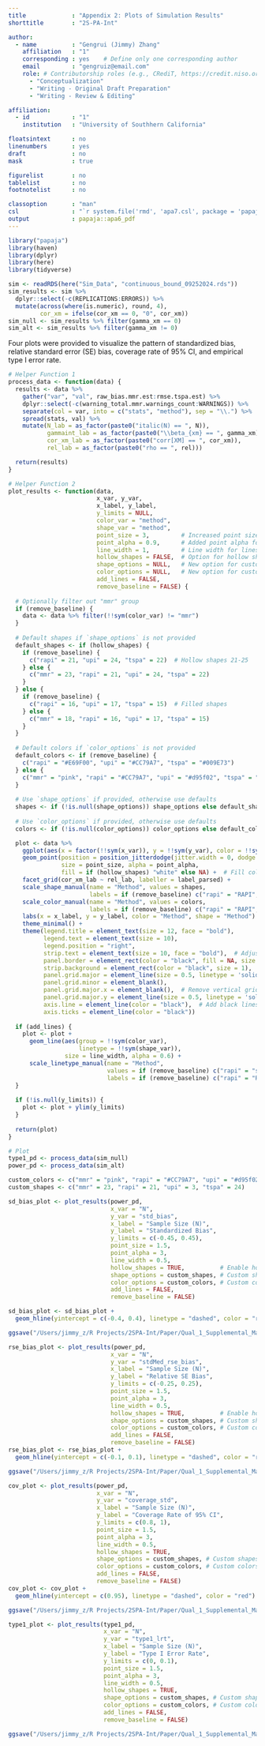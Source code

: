 ```yaml
---
title             : "Appendix 2: Plots of Simulation Results"
shorttitle        : "2S-PA-Int"

author: 
  - name          : "Gengrui (Jimmy) Zhang"
    affiliation   : "1"
    corresponding : yes    # Define only one corresponding author
    email         : "gengruiz@email.com"
    role: # Contributorship roles (e.g., CRediT, https://credit.niso.org/)
      - "Conceptualization"
      - "Writing - Original Draft Preparation"
      - "Writing - Review & Editing"

affiliation:
  - id            : "1"
    institution   : "University of Southhern California"

floatsintext      : no
linenumbers       : yes
draft             : no
mask              : true

figurelist        : no
tablelist         : no
footnotelist      : no

classoption       : "man"
csl               : "`r system.file('rmd', 'apa7.csl', package = 'papaja')`"
output            : papaja::apa6_pdf
---
```


```r
library("papaja")
library(haven)
library(dplyr)
library(here)
library(tidyverse)
```

```r
sim <- readRDS(here("Sim_Data", "continuous_bound_09252024.rds"))
sim_results <- sim %>% 
  dplyr::select(-c(REPLICATIONS:ERRORS)) %>%
  mutate(across(where(is.numeric), round, 4),
         cor_xm = ifelse(cor_xm == 0, "0", cor_xm))
sim_null <- sim_results %>% filter(gamma_xm == 0)
sim_alt <- sim_results %>% filter(gamma_xm != 0)
```

Four plots were provided to visualize the pattern of standardized bias, relative standard error (SE) bias, coverage rate of 95% CI, and empirical type I error rate.

```r
# Helper Function 1
process_data <- function(data) {
  results <- data %>%
    gather("var", "val", raw_bias.mmr.est:rmse.tspa.est) %>%
    dplyr::select(-c(warning_total.mmr.warnings_count:WARNINGS)) %>%
    separate(col = var, into = c("stats", "method"), sep = "\\.") %>%
    spread(stats, val) %>%
    mutate(N_lab = as_factor(paste0("italic(N) == ", N)),
           gammaint_lab = as_factor(paste0("\\beta_{xm} == ", gamma_xm)),
           cor_xm_lab = as_factor(paste0("corr[XM] == ", cor_xm)),
           rel_lab = as_factor(paste0("rho == ", rel)))

  return(results)
}

# Helper Function 2
plot_results <- function(data,
                         x_var, y_var, 
                         x_label, y_label, 
                         y_limits = NULL, 
                         color_var = "method", 
                         shape_var = "method", 
                         point_size = 3,         # Increased point size
                         point_alpha = 0.9,      # Added point alpha for more flexibility
                         line_width = 1,         # Line width for lines if `add_lines = TRUE`
                         hollow_shapes = FALSE,  # Option for hollow shapes
                         shape_options = NULL,   # New option for custom shapes
                         color_options = NULL,   # New option for custom colors
                         add_lines = FALSE, 
                         remove_baseline = FALSE) {
  
  # Optionally filter out "mmr" group
  if (remove_baseline) {
    data <- data %>% filter(!!sym(color_var) != "mmr")
  }
  
  # Default shapes if `shape_options` is not provided
  default_shapes <- if (hollow_shapes) {
    if (remove_baseline) {
      c("rapi" = 21, "upi" = 24, "tspa" = 22)  # Hollow shapes 21-25
    } else {
      c("mmr" = 23, "rapi" = 21, "upi" = 24, "tspa" = 22)
    }
  } else {
    if (remove_baseline) {
      c("rapi" = 16, "upi" = 17, "tspa" = 15)  # Filled shapes
    } else {
      c("mmr" = 18, "rapi" = 16, "upi" = 17, "tspa" = 15)
    }
  }
  
  # Default colors if `color_options` is not provided
  default_colors <- if (remove_baseline) {
    c("rapi" = "#E69F00", "upi" = "#CC79A7", "tspa" = "#009E73")
  } else {
    c("mmr" = "pink", "rapi" = "#CC79A7", "upi" = "#d95f02", "tspa" = "#009E73")
  }
  
  # Use `shape_options` if provided, otherwise use defaults
  shapes <- if (!is.null(shape_options)) shape_options else default_shapes
  
  # Use `color_options` if provided, otherwise use defaults
  colors <- if (!is.null(color_options)) color_options else default_colors

  plot <- data %>%
    ggplot(aes(x = factor(!!sym(x_var)), y = !!sym(y_var), color = !!sym(color_var), shape = !!sym(shape_var))) +
    geom_point(position = position_jitterdodge(jitter.width = 0, dodge.width = 0), 
               size = point_size, alpha = point_alpha, 
               fill = if (hollow_shapes) "white" else NA) +  # Fill color for hollow shapes
    facet_grid(cor_xm_lab ~ rel_lab, labeller = label_parsed) +
    scale_shape_manual(name = "Method", values = shapes,
                       labels = if (remove_baseline) c("rapi" = "RAPI", "upi" = "Matched-Pair UPI", "tspa" = "2S-PA-Int") else c("mmr" = "MMR", "rapi" = "RAPI", "upi" = "Matched-Pair UPI", "tspa" = "2S-PA-Int")) +
    scale_color_manual(name = "Method", values = colors,
                       labels = if (remove_baseline) c("rapi" = "RAPI", "upi" = "Matched-Pair UPI", "tspa" = "2S-PA-Int") else c("mmr" = "MMR", "rapi" = "RAPI", "upi" = "Matched-Pair UPI", "tspa" = "2S-PA-Int")) +
    labs(x = x_label, y = y_label, color = "Method", shape = "Method") +
    theme_minimal() +
    theme(legend.title = element_text(size = 12, face = "bold"),
          legend.text = element_text(size = 10),
          legend.position = "right",
          strip.text = element_text(size = 10, face = "bold"),  # Adjust facet label text
          panel.border = element_rect(color = "black", fill = NA, size = 1),  # Add black border to panels
          strip.background = element_rect(color = "black", size = 1),  # Add black border to facet labels
          panel.grid.major = element_line(size = 0.5, linetype = 'solid', colour = "gray80"),
          panel.grid.minor = element_blank(),
          panel.grid.major.x = element_blank(),  # Remove vertical grid lines
          panel.grid.major.y = element_line(size = 0.5, linetype = 'solid', colour = "gray80"),  # Keep horizontal lines
          axis.line = element_line(color = "black"),  # Add black lines to x and y axes
          axis.ticks = element_line(color = "black"))
  
  if (add_lines) {
    plot <- plot + 
      geom_line(aes(group = !!sym(color_var), 
                    linetype = !!sym(shape_var)), 
                size = line_width, alpha = 0.6) +
      scale_linetype_manual(name = "Method",
                            values = if (remove_baseline) c("rapi" = "solid", "upi" = "dashed", "tspa" = "twodash") else c("mmr" = "dotted", "rapi" = "solid", "upi" = "dashed", "tspa" = "twodash"),
                            labels = if (remove_baseline) c("rapi" = "RAPI", "upi" = "Matched-Pair UPI", "tspa" = "2S-PA-Int") else c("mmr" = "MMR", "rapi" = "RAPI", "upi" = "Matched-Pair UPI", "tspa" = "2S-PA-Int"))
  }
  
  if (!is.null(y_limits)) {
    plot <- plot + ylim(y_limits)
  }
  
  return(plot)
}

# Plot
type1_pd <- process_data(sim_null)
power_pd <- process_data(sim_alt)

custom_colors <- c("mmr" = "pink", "rapi" = "#CC79A7", "upi" = "#d95f02", "tspa" = "#009E73")
custom_shapes <- c("mmr" = 23, "rapi" = 21, "upi" = 3, "tspa" = 24)

sd_bias_plot <- plot_results(power_pd,
                             x_var = "N",
                             y_var = "std_bias",
                             x_label = "Sample Size (N)",
                             y_label = "Standardized Bias",
                             y_limits = c(-0.45, 0.45),
                             point_size = 1.5,
                             point_alpha = 3,
                             line_width = 0.5,
                             hollow_shapes = TRUE,          # Enable hollow shapes
                             shape_options = custom_shapes, # Custom shapes
                             color_options = custom_colors, # Custom colors
                             add_lines = FALSE,
                             remove_baseline = FALSE)

sd_bias_plot <- sd_bias_plot +
  geom_hline(yintercept = c(-0.4, 0.4), linetype = "dashed", color = "red")

ggsave("/Users/jimmy_z/R Projects/2SPA-Int/Paper/Qual_1_Supplemental_Material/2S_PA_Int_Plot_of_Simulation/sd_bias_plot.png", plot = sd_bias_plot, width = 7, height = 5, dpi = 300)
```

```r
rse_bias_plot <- plot_results(power_pd,
                             x_var = "N",
                             y_var = "stdMed_rse_bias",
                             x_label = "Sample Size (N)",
                             y_label = "Relative SE Bias",
                             y_limits = c(-0.25, 0.25),
                             point_size = 1.5,
                             point_alpha = 3,
                             line_width = 0.5,
                             hollow_shapes = TRUE,          # Enable hollow shapes
                             shape_options = custom_shapes, # Custom shapes
                             color_options = custom_colors, # Custom colors
                             add_lines = FALSE,
                             remove_baseline = FALSE)
rse_bias_plot <- rse_bias_plot +
  geom_hline(yintercept = c(-0.1, 0.1), linetype = "dashed", color = "red")

ggsave("/Users/jimmy_z/R Projects/2SPA-Int/Paper/Qual_1_Supplemental_Material/2S_PA_Int_Plot_of_Simulation/rse_bias_plot.png", plot = rse_bias_plot, width = 7, height = 5, dpi = 300)
```

```r
cov_plot <- plot_results(power_pd,
                         x_var = "N",
                         y_var = "coverage_std",
                         x_label = "Sample Size (N)",
                         y_label = "Coverage Rate of 95% CI",
                         y_limits = c(0.8, 1),
                         point_size = 1.5,
                         point_alpha = 3,
                         line_width = 0.5,
                         hollow_shapes = TRUE,
                         shape_options = custom_shapes, # Custom shapes
                         color_options = custom_colors, # Custom colors
                         add_lines = FALSE,
                         remove_baseline = FALSE)
cov_plot <- cov_plot +
  geom_hline(yintercept = c(0.95), linetype = "dashed", color = "red")

ggsave("/Users/jimmy_z/R Projects/2SPA-Int/Paper/Qual_1_Supplemental_Material/2S_PA_Int_Plot_of_Simulation/cov_plot.png", plot = cov_plot, width = 7, height = 5, dpi = 300)
```

```r
type1_plot <- plot_results(type1_pd,
                           x_var = "N",
                           y_var = "type1_lrt",
                           x_label = "Sample Size (N)",
                           y_label = "Type I Error Rate",
                           y_limits = c(0, 0.1),
                           point_size = 1.5,
                           point_alpha = 3,
                           line_width = 0.5,
                           hollow_shapes = TRUE,
                           shape_options = custom_shapes, # Custom shapes
                           color_options = custom_colors, # Custom colors
                           add_lines = FALSE,
                           remove_baseline = FALSE)

ggsave("/Users/jimmy_z/R Projects/2SPA-Int/Paper/Qual_1_Supplemental_Material/2S_PA_Int_Plot_of_Simulation/type1_plot.png", plot = type1_plot, width = 7, height = 5, dpi = 300)
```

\begin{figure}[h]
\centering
\includegraphics[width=1.2\textwidth]{/Users/jimmy_z/R Projects/2SPA-Int/Paper/Qual_1_Supplemental_Material/2S_PA_Int_Plot_of_Simulation/sd_bias_plot.png}
\caption{Standardized Bias in Latent Interaction Effect Estimates for Nonzero Effect}
\caption*{\textit{Note. Points with different shapes represent values for the three latent interaction methods across all simulation conditions. Some values of MMR fall outside the y-axis limits and are not shown. The red dashed lines indicate the acceptable range of [-0.40, 0.40].}}
\end{figure}

\begin{figure}[h]
\centering
\includegraphics[width=1.2\textwidth]{/Users/jimmy_z/R Projects/2SPA-Int/Paper/Qual_1_Supplemental_Material/2S_PA_Int_Plot_of_Simulation/rse_bias_plot.png}
\caption{Relative SE Bias in Latent Interaction Effect Estimates for Nonzero Effect}
\caption*{\textit{Note. Points with different shapes represent values for the three latent interaction methods across all simulation conditions. The red dashed lines indicate the acceptable range of [-10\%, 10\%].}}
\end{figure}

\begin{figure}[h]
\centering
\includegraphics[width=1.2\textwidth]{/Users/jimmy_z/R Projects/2SPA-Int/Paper/Qual_1_Supplemental_Material/2S_PA_Int_Plot_of_Simulation/cov_plot.png}
\caption{Coverage Rate of 95\%CI in Latent Interaction Effect Estimates for Nonzero Effect}
\caption*{\textit{Note. Points with various shapes represent values of three latent interaction methods for all simulation conditions. The red dashed lines indicate the level of 95\%.}}
\end{figure}

\begin{figure}[h]
\centering
\includegraphics[width=1.2\textwidth]{/Users/jimmy_z/R Projects/2SPA-Int/Paper/Qual_1_Supplemental_Material/2S_PA_Int_Plot_of_Simulation/type1_plot.png}
\caption{Empirical Type I Error Rates in Latent Interaction Effect Estimates for Zero Effect}
\caption*{\textit{Note. Points with various shapes represent values of three latent interaction methods for all simulation conditions.}}
\end{figure}
